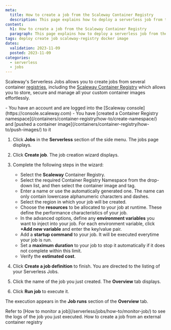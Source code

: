 ```yaml
---
meta:
  title: How to create a job from the Scaleway Container Registry
  description: This page explains how to deploy a serverless job from the Scaleway Container Registry
content:
  h1: How to create a job from the Scaleway Container Registry
  paragraph: This page explains how to deploy a serverless job from the Scaleway Container Registry
tags: deploy create job scaleway-registry docker image
dates:
  validation: 2023-11-09
  posted: 2023-11-09
categories:
  - serverless
  - jobs
---
```


Scaleway's Serverless Jobs allows you to create jobs from several container [registries](/containers/container-registry/concepts/#registry), including the [Scaleway Container Registry](/containers/container-registry/concepts/#container-registry) which allows you to store, secure and manage all your custom container images effortlessly.

<Macro id="iam-requirements" />

<Message type="requirement">
  - You have an account and are logged into the [Scaleway console](https://console.scaleway.com)
  - You have [created a Container Registry namespace](/containers/container-registry/how-to/create-namespace/) and [pushed a container image](/containers/container-registry/how-to/push-images/) to it
</Message>

1. Click **Jobs** in the **Serverless** section of the side menu. The jobs page displays.

2. Click **Create job**. The job creation wizard displays.

3. Complete the following steps in the wizard:
    - Select the **Scaleway** Container Registry.
    - Select the required Container Registry Namespace from the drop-down list, and then select the container image and tag.
    - Enter a name or use the automatically generated one. The name can only contain lowercase alphanumeric characters and dashes.
    - Select the region in which your job will be created.
    - Choose the **resources** to be allocated to your job at runtime. These define the performance characteristics of your job.
    - In the advanced options, define any **environment variables** you want to inject into your job. For each environment variable, click **+Add new variable** and enter the key/value pair.
    - Add a **startup command** to your job. It will be executed everytime your job is run.
    - Set a **maximum duration** to your job to stop it automatically if it does not complete within this limit.
    - Verify the **estimated cost**.
4. Click **Create a job definition** to finish. You are directed to the listing of your Serverless Jobs.

5. Click the name of the job you just created. The **Overview** tab displays.

6. Click **Run job** to execute it.

The execution appears in the **Job runs** section of the **Overview** tab.

<Message type="note">
  Refer to [How to monitor a job](/serverless/jobs/how-to/monitor-job/) to see the logs of the job you just executed.
</Message>

<Navigation>
  <NextButton to="/serverless/jobs/how-to/create-job-from-external-registry/">How to create a job from an external container registry</NextButton>
</Navigation>